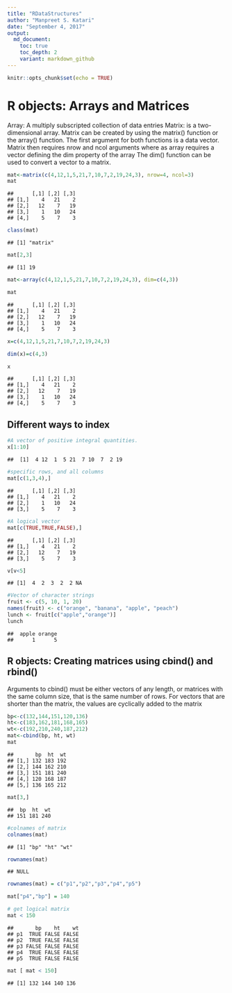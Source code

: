 ```yaml
---
title: "RDataStructures"
author: "Manpreet S. Katari"
date: "September 4, 2017"
output:  
  md_document:
    toc: true
    toc_depth: 2
    variant: markdown_github
---
```


```r
knitr::opts_chunk$set(echo = TRUE)
```

# R objects: Arrays and Matrices

Array: A multiply subscripted collection of data entries Matrix: is a two-dimensional array. Matrix can be created by using the matrix\(\) function or the array\(\) function. The first argument for both functions is a data vector. Matrix then requires nrow and ncol arguments where as array requires a vector defining the dim property of the array The dim\(\) function can be used to convert a vector to a matrix.

```r
mat<-matrix(c(4,12,1,5,21,7,10,7,2,19,24,3), nrow=4, ncol=3)
mat
```

```
##      [,1] [,2] [,3]
## [1,]    4   21    2
## [2,]   12    7   19
## [3,]    1   10   24
## [4,]    5    7    3
```

```r
class(mat)
```

```
## [1] "matrix"
```

```r
mat[2,3]
```

```
## [1] 19
```

```r
mat<-array(c(4,12,1,5,21,7,10,7,2,19,24,3), dim=c(4,3))

mat
```

```
##      [,1] [,2] [,3]
## [1,]    4   21    2
## [2,]   12    7   19
## [3,]    1   10   24
## [4,]    5    7    3
```

```r
x=c(4,12,1,5,21,7,10,7,2,19,24,3)

dim(x)=c(4,3)

x
```

```
##      [,1] [,2] [,3]
## [1,]    4   21    2
## [2,]   12    7   19
## [3,]    1   10   24
## [4,]    5    7    3
```

## Different ways to index

```r
#A vector of positive integral quantities.
x[1:10]
```

```
##  [1]  4 12  1  5 21  7 10  7  2 19
```

```r
#specific rows, and all columns
mat[c(1,3,4),]
```

```
##      [,1] [,2] [,3]
## [1,]    4   21    2
## [2,]    1   10   24
## [3,]    5    7    3
```

```r
#A logical vector
mat[c(TRUE,TRUE,FALSE),]
```

```
##      [,1] [,2] [,3]
## [1,]    4   21    2
## [2,]   12    7   19
## [3,]    5    7    3
```

```r
v[v<5]
```

```
## [1]  4  2  3  2  2 NA
```

```r
#Vector of character strings
fruit <- c(5, 10, 1, 20)
names(fruit) <- c("orange", "banana", "apple", "peach")
lunch <- fruit[c("apple","orange")]
lunch
```

```
##  apple orange
##      1      5
```

## R objects: Creating matrices using cbind\(\) and rbind\(\)

Arguments to cbind\(\) must be either vectors of any length, or matrices with the same column size, that is the same number of rows. For vectors that are shorter than the matrix, the values are cyclically added to the matrix

```r
bp<-c(132,144,151,120,136)
ht<-c(183,162,181,168,165)
wt<-c(192,210,240,187,212)
mat<-cbind(bp, ht, wt)
mat
```

```
##       bp  ht  wt
## [1,] 132 183 192
## [2,] 144 162 210
## [3,] 151 181 240
## [4,] 120 168 187
## [5,] 136 165 212
```

```r
mat[3,]
```

```
##  bp  ht  wt
## 151 181 240
```

```r
#colnames of matrix
colnames(mat)
```

```
## [1] "bp" "ht" "wt"
```

```r
rownames(mat)
```

```
## NULL
```

```r
rownames(mat) = c("p1","p2","p3","p4","p5")

mat["p4","bp"] = 140

# get logical matrix
mat < 150
```

```
##       bp    ht    wt
## p1  TRUE FALSE FALSE
## p2  TRUE FALSE FALSE
## p3 FALSE FALSE FALSE
## p4  TRUE FALSE FALSE
## p5  TRUE FALSE FALSE
```

```r
mat [ mat < 150]
```

```
## [1] 132 144 140 136
```
